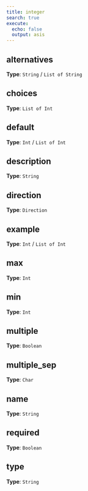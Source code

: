 ```yaml
---
title: integer
search: true
execute:
  echo: false
  output: asis
---
```




## alternatives

**Type**: `String` / `List of String`



## choices

**Type**: `List of Int`



## default

**Type**: `Int` / `List of Int`



## description

**Type**: `String`



## direction

**Type**: `Direction`



## example

**Type**: `Int` / `List of Int`



## max

**Type**: `Int`



## min

**Type**: `Int`



## multiple

**Type**: `Boolean`



## multiple_sep

**Type**: `Char`



## name

**Type**: `String`



## required

**Type**: `Boolean`



## type

**Type**: `String`





